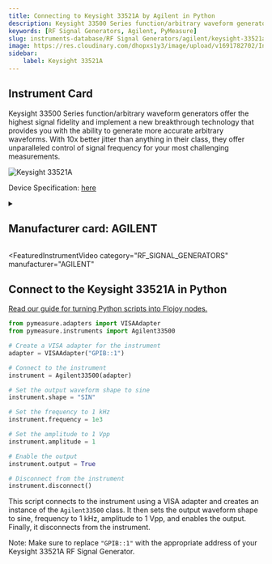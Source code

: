 ```yaml
---
title: Connecting to Keysight 33521A by Agilent in Python
description: Keysight 33500 Series function/arbitrary waveform generators offer the highest signal fidelity and implement a new breakthrough technology that provides you with the ability to generate more accurate arbitrary waveforms. With 10x better jitter than anything in their class, they offer unparalleled control of signal frequency for your most challenging measurements.
keywords: [RF Signal Generators, Agilent, PyMeasure] 
slug: instruments-database/RF Signal Generators/agilent/keysight-33521a 
image: https://res.cloudinary.com/dhopxs1y3/image/upload/v1691782702/Instruments/RF%20Signal%20Generator/Keysight-33521-A/Keysight-33521-A.png
sidebar:
    label: Keysight 33521A 
---
```



## Instrument Card

Keysight 33500 Series function/arbitrary waveform generators offer the highest signal fidelity and implement a new breakthrough technology that provides you with the ability to generate more accurate arbitrary waveforms. With 10x better jitter than anything in their class, they offer unparalleled control of signal frequency for your most challenging measurements.

![Keysight 33521A](https://res.cloudinary.com/dhopxs1y3/image/upload/v1691782702/Instruments/RF%20Signal%20Generator/Keysight-33521-A/Keysight-33521-A.png)

Device Specification: [here](https://www.keysight.com/us/en/assets/7018-02567/data-sheets/5990-5914.pdf)

<details style={{ marginTop: "15px"}}>
<summary><h2 style={{display:'inline'}}>Manufacturer card: AGILENT</h2></summary>

![AGILENT](https://res.cloudinary.com/dhopxs1y3/image/upload/v1692126006/Instruments/Vendor%20Logos/Agilent.png)

Keysight Technologies, or Keysight, is an American company that manufactures electronics test and measurement equipment and software

- Headquarters: USA
- Yearly Revenue (millions, USD): 5420
- Vendor Website: [here](https://www.keysight.com/us/en/home.html)

</details>


<FeaturedInstrumentVideo
  category="RF_SIGNAL_GENERATORS"
  manufacturer="AGILENT"
></FeaturedInstrumentVideo>

## Connect to the Keysight 33521A in Python

[Read our guide for turning Python scripts into Flojoy nodes.](https://docs.flojoy.ai/contribution/blocks/custom-flojoy-block/)



<Tabs>
<TabItem value="Flojoy" label="Flojoy" className="flojoy-instrument-tabs">

<NodeCardCollection category="RF_SIGNAL_GENERATORS" manufacturer="Agilent"></NodeCardCollection>

</TabItem>
<TabItem value="PyMeasure" label="PyMeasure">


```python
from pymeasure.adapters import VISAAdapter
from pymeasure.instruments import Agilent33500

# Create a VISA adapter for the instrument
adapter = VISAAdapter("GPIB::1")

# Connect to the instrument
instrument = Agilent33500(adapter)

# Set the output waveform shape to sine
instrument.shape = "SIN"

# Set the frequency to 1 kHz
instrument.frequency = 1e3

# Set the amplitude to 1 Vpp
instrument.amplitude = 1

# Enable the output
instrument.output = True

# Disconnect from the instrument
instrument.disconnect()
```

This script connects to the instrument using a VISA adapter and creates an instance of the `Agilent33500` class. It then sets the output waveform shape to sine, frequency to 1 kHz, amplitude to 1 Vpp, and enables the output. Finally, it disconnects from the instrument.

Note: Make sure to replace `"GPIB::1"` with the appropriate address of your Keysight 33521A RF Signal Generator.

</TabItem>
</Tabs>
